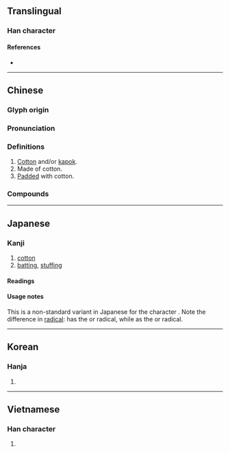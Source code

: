 {{character info}}
==Translingual==

===Han character===
{{Han char|rn=75|rad=木|as=08|sn=12|four=46927|canj=DHAB|ids=⿰木帛}}

====References====
* {{Han ref|kx=0531.240|dkj=14919|dj=0920.080|hdz=21234.030|uh=68C9|ud=26825|bh=B4D6|bd=46294}}

----

==Chinese==
{{zh-forms|alt=檰,㮌,𣏜}}

===Glyph origin===
{{Han etym}}

===Pronunciation===
{{zh-pron
|m=mián
|m-s=mian2
|c=min4
|c-t=
|g=
|h=pfs=mièn;gd=miên2
|j=mie1
|mb=mîng
|md=mièng
|mn=ml:biân/mî
|mn_note=biân - literary; mî - vernacular
|mn-t=mi5/miang5/miêng5
|mn-t_note=miang5/miêng5 - used in place names (miêng5 - Chaozhou)
|w=3mi
|x=mienn2
|mc=y
|oc=y
|ma=Zh-mián.ogg
|cat=n,a
}}

===Definitions===
{{zh-hanzi}}

# [[cotton|Cotton]] and/or [[kapok]].
# Made of cotton.
# [[pad|Padded]] with cotton.

===Compounds===
{{zh-der|棉條|棉花糖|棉花|棉被|棉布|石棉|棉絮|棉襖|棉紙|岩棉|大陸棉|四兩棉花|原棉|摘棉花|棉纖維|棉襪|棉花嘴|泡棉|棉紗|棉花絨|木棉花|棉田|棉桃|棉花耳朵|木棉|皮棉|棉花胎|棉布婚|棉鈴|棉都|棉袍|棉線|棉紡|石棉瓦|棉花火藥|石棉症|棉織品|棉薄之力|棉球|棉被窩|棉猴兒|棉籽|棉手籠|棉婚|脫脂棉|純棉|紡棉花|藥棉|絲棉|高棉|草棉|紅棉|絲光棉|班迭棉吉|軋棉|棉蘭老}}

----

==Japanese==

===Kanji===
{{ja-kanji|grade=uc|rs=木08}}

# [[cotton]]
# [[batting]], [[stuffing]]

====Readings====
{{ja-readings
|goon=めん
|kanon=べん
|kun=わた-
}}

====Usage notes====
This is a non-standard variant in Japanese for the character {{m|ja|綿}}. Note the difference in [[radical]]: {{lang|ja|棉}} has the {{m|ja|木}} or {{m|en|tree}} radical, while {{m|ja|綿}} as the {{m|ja|糸}} or {{m|en|thread}} radical.

----

==Korean==

===Hanja===
{{ko-hanja|면}}

# {{rfdef|ko|sort=木08}}

----

==Vietnamese==

===Han character===
{{vi-readings|rs=木08|readings=miên}}

# {{rfdef|vi|sort=木08}}
